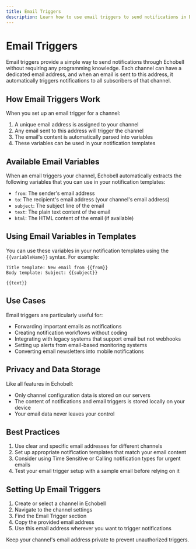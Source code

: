 ```yaml
---
title: Email Triggers
description: Learn how to use email triggers to send notifications in Echobell
---
```


# Email Triggers

Email triggers provide a simple way to send notifications through Echobell without requiring any programming knowledge. Each channel can have a dedicated email address, and when an email is sent to this address, it automatically triggers notifications to all subscribers of that channel.

## How Email Triggers Work

When you set up an email trigger for a channel:

1. A unique email address is assigned to your channel
2. Any email sent to this address will trigger the channel
3. The email's content is automatically parsed into variables
4. These variables can be used in your notification templates

## Available Email Variables

When an email triggers your channel, Echobell automatically extracts the following variables that you can use in your notification templates:

- `from`: The sender's email address
- `to`: The recipient's email address (your channel's email address)
- `subject`: The subject line of the email
- `text`: The plain text content of the email
- `html`: The HTML content of the email (if available)

## Using Email Variables in Templates

You can use these variables in your notification templates using the `{{variableName}}` syntax. For example:

```
Title template: New email from {{from}}
Body template: Subject: {{subject}}

{{text}}
```

## Use Cases

Email triggers are particularly useful for:

- Forwarding important emails as notifications
- Creating notification workflows without coding
- Integrating with legacy systems that support email but not webhooks
- Setting up alerts from email-based monitoring systems
- Converting email newsletters into mobile notifications

## Privacy and Data Storage

Like all features in Echobell:

- Only channel configuration data is stored on our servers
- The content of notifications and email triggers is stored locally on your device
- Your email data never leaves your control

## Best Practices

1. Use clear and specific email addresses for different channels
2. Set up appropriate notification templates that match your email content
3. Consider using Time Sensitive or Calling notification types for urgent emails
4. Test your email trigger setup with a sample email before relying on it

## Setting Up Email Triggers

1. Create or select a channel in Echobell
2. Navigate to the channel settings
3. Find the Email Trigger section
4. Copy the provided email address
5. Use this email address wherever you want to trigger notifications

<Callout type="warn">
  Keep your channel's email address private to prevent unauthorized triggers.
</Callout>
